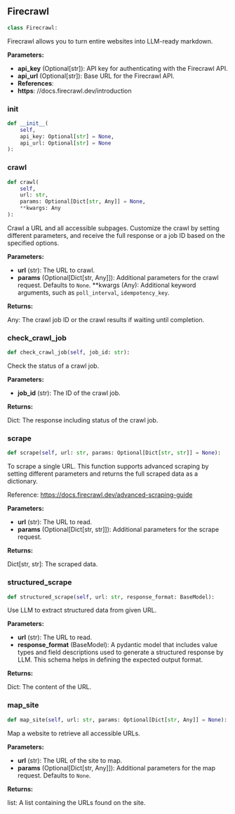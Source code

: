 <a id="camel.loaders.firecrawl_reader"></a>

<a id="camel.loaders.firecrawl_reader.Firecrawl"></a>

## Firecrawl

```python
class Firecrawl:
```

Firecrawl allows you to turn entire websites into LLM-ready markdown.

**Parameters:**

- **api_key** (Optional[str]): API key for authenticating with the Firecrawl API.
- **api_url** (Optional[str]): Base URL for the Firecrawl API.
- **References**: 
- **https**: //docs.firecrawl.dev/introduction

<a id="camel.loaders.firecrawl_reader.Firecrawl.__init__"></a>

### __init__

```python
def __init__(
    self,
    api_key: Optional[str] = None,
    api_url: Optional[str] = None
):
```

<a id="camel.loaders.firecrawl_reader.Firecrawl.crawl"></a>

### crawl

```python
def crawl(
    self,
    url: str,
    params: Optional[Dict[str, Any]] = None,
    **kwargs: Any
):
```

Crawl a URL and all accessible subpages. Customize the crawl by
setting different parameters, and receive the full response or a job
ID based on the specified options.

**Parameters:**

- **url** (str): The URL to crawl.
- **params** (Optional[Dict[str, Any]]): Additional parameters for the crawl request. Defaults to `None`. **kwargs (Any): Additional keyword arguments, such as `poll_interval`, `idempotency_key`.

**Returns:**

  Any: The crawl job ID or the crawl results if waiting until
completion.

<a id="camel.loaders.firecrawl_reader.Firecrawl.check_crawl_job"></a>

### check_crawl_job

```python
def check_crawl_job(self, job_id: str):
```

Check the status of a crawl job.

**Parameters:**

- **job_id** (str): The ID of the crawl job.

**Returns:**

  Dict: The response including status of the crawl job.

<a id="camel.loaders.firecrawl_reader.Firecrawl.scrape"></a>

### scrape

```python
def scrape(self, url: str, params: Optional[Dict[str, str]] = None):
```

To scrape a single URL. This function supports advanced scraping
by setting different parameters and returns the full scraped data as a
dictionary.

Reference: https://docs.firecrawl.dev/advanced-scraping-guide

**Parameters:**

- **url** (str): The URL to read.
- **params** (Optional[Dict[str, str]]): Additional parameters for the scrape request.

**Returns:**

  Dict[str, str]: The scraped data.

<a id="camel.loaders.firecrawl_reader.Firecrawl.structured_scrape"></a>

### structured_scrape

```python
def structured_scrape(self, url: str, response_format: BaseModel):
```

Use LLM to extract structured data from given URL.

**Parameters:**

- **url** (str): The URL to read.
- **response_format** (BaseModel): A pydantic model that includes value types and field descriptions used to generate a structured response by LLM. This schema helps in defining the expected output format.

**Returns:**

  Dict: The content of the URL.

<a id="camel.loaders.firecrawl_reader.Firecrawl.map_site"></a>

### map_site

```python
def map_site(self, url: str, params: Optional[Dict[str, Any]] = None):
```

Map a website to retrieve all accessible URLs.

**Parameters:**

- **url** (str): The URL of the site to map.
- **params** (Optional[Dict[str, Any]]): Additional parameters for the map request. Defaults to `None`.

**Returns:**

  list: A list containing the URLs found on the site.
